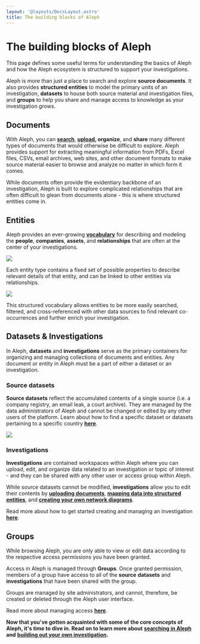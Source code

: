```yaml
---
layout: '@layouts/DocsLayout.astro'
title: The building blocks of Aleph
---
```


# The building blocks of Aleph

<p class="lead">
  This page defines some useful terms for understanding the basics of Aleph and how the Aleph ecosystem is structured to support your investigations.
</p>

Aleph is more than just a place to search and explore **source documents**. It also provides **structured entities** to model the primary units of an investigation, **datasets** to house both source material and investigation files, and **groups** to help you share and manage access to knowledge as your investigation grows.

## Documents

With Aleph, you can [**search**](/guide/search), [**upload**](/guide/building-out-your-investigation/uploading-documents)**, organize**, and **share** many different types of documents that would otherwise be difficult to explore. Aleph provides support for extracting meaningful information from PDFs, Excel files, CSVs, email archives, web sites, and other document formats to make source material easier to browse and analyze no matter in which form it comes.

While documents often provide the evidentiary backbone of an investigation, Aleph is built to explore complicated relationships that are often difficult to glean from documents alone - this is where structured entities come in.

## Entities

Aleph provides an ever-growing [**vocabulary**](/developers/followthemoney) for describing and modeling the **people**, **companies**, **assets**, and **relationships** that are often at the center of your investigations.

<Image src="/assets/Screen Shot 2020-07-30 at 12.30.31.png" density={2} />

Each entity type contains a fixed set of possible properties to describe relevant details of that entity, and can be linked to other entities via relationships.

<Image src="/assets/Screen Shot 2020-07-30 at 12.39.08.png" density={2} />

This structured vocabulary allows entities to be more easily searched, filtered, and cross-referenced with other data sources to find relevant co-occurrences and further enrich your investigation.

## Datasets & Investigations

In Aleph, **datasets** and **investigations** serve as the primary containers for organizing and managing collections of documents and entities. Any document or entity in Aleph must be a part of either a dataset or an investigation.

### Source datasets

**Source datasets** reflect the accumulated contents of a single source (i.e. a company registry, an email leak, a court archive). They are managed by the data administrators of Aleph and cannot be changed or edited by any other users of the platform. Learn about how to find a specific dataset or datasets pertaining to a specific country [**here**](/guide/search/searching-for-a-dataset).

<Image src="/assets/Screen Shot 2020-07-30 at 13.02.55.png" density={2} />

### Investigations

**Investigations** are contained workspaces within Aleph where you can upload, edit, and organize data related to an investigation or topic of interest - and they can be shared with any other user or access group within Aleph.

While source datasets cannot be modified, **investigations** allow you to edit their contents by [**uploading documents**](/guide/building-out-your-investigation/uploading-documents), [**mapping data into structured entities**](/guide/building-out-your-investigation/generating-multiple-entities-from-a-list), and [**creating your own network diagrams**](/guide/building-out-your-investigation/network-diagrams).

Read more about how to get started creating and managing an investigation [**here**](/guide/building-out-your-investigation/creating-an-investigation).

## Groups

While browsing Aleph, you are only able to view or edit data according to the respective access permissions you have been granted.

Access in Aleph is managed through **Groups**. Once granted permission, members of a group have access to all of the **source** **datasets** and **investigations** that have been shared with the group.

Groups are managed by site administrators, and cannot, therefore, be created or deleted through the Aleph user interface.

Read more about managing access [**here**](/guide/building-out-your-investigation/creating-an-investigation#managing-access-to-your-investigation).

**Now that you've gotten acquainted with some of the core concepts of Aleph, it's time to dive in. Read on to learn more about** [**searching in Aleph**](/guide/search) **and** [**building out your own investigation**](/guide/building-out-your-investigation)**.**

